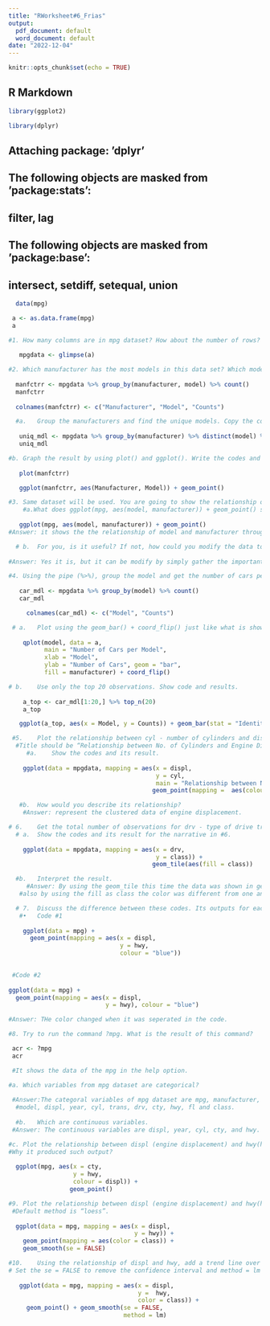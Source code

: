 ```yaml
---
title: "RWorksheet#6_Frias"
output:
  pdf_document: default
  word_document: default
date: "2022-12-04"
---
```


```r
knitr::opts_chunk$set(echo = TRUE)
```

## R Markdown

```r
library(ggplot2)
```

```r
library(dplyr) 
```

##
## Attaching package: ’dplyr’

## The following objects are masked from ’package:stats’: ##
##	filter, lag

## The following objects are masked from ’package:base’: ##
##	intersect, setdiff, setequal, union


```r
  data(mpg)

 a <- as.data.frame(mpg)
 a
```

```r
#1.	How many columns are in mpg dataset? How about the number of rows? Show the codes and its result.
   
   mpgdata <- glimpse(a)
```

```r
#2.	Which manufacturer has the most models in this data set? Which model has the most variations? Ans:
 
  manfctrr <- mpgdata %>% group_by(manufacturer, model) %>% count()
  manfctrr
  
  colnames(manfctrr) <- c("Manufacturer", "Model", "Counts")
```

```r
  #a.	Group the manufacturers and find the unique models. Copy the codes and result.
  
   uniq_mdl <- mpgdata %>% group_by(manufacturer) %>% distinct(model) %>% count()
   uniq_mdl
```

```r
#b.	Graph the result by using plot() and ggplot(). Write the codes and its result.
  
   plot(manfctrr)
```

```r
   ggplot(manfctrr, aes(Manufacturer, Model)) + geom_point()
```

```r
#3.	Same dataset will be used. You are going to show the relationship of the modeland the manufacturer.
    #a.What does ggplot(mpg, aes(model, manufacturer)) + geom_point() show?
   
   ggplot(mpg, aes(model, manufacturer)) + geom_point()
#Answer: it shows the the relationship of model and manufacturer through the plot that makes it simply and easy to understand.
```

```r
  # b.	For you, is it useful? If not, how could you modify the data to make it more informative?
   
#Answer: Yes it is, but it can be modify by simply gather the important one by using a line.
```

```r
#4.	Using the pipe (%>%), group the model and get the number of cars per model. Show codes and its result.
   
   car_mdl <- mpgdata %>% group_by(model) %>% count()
   car_mdl  
```

```r
     colnames(car_mdl) <- c("Model", "Counts")
```

```r
 # a.	Plot using the geom_bar() + coord_flip() just like what is shown below. Show codes and its result.
   
    qplot(model, data = a,
          main = "Number of Cars per Model",
          xlab = "Model",
          ylab = "Number of Cars", geom = "bar",
          fill = manufacturer) + coord_flip()
```

```r
# b.	Use only the top 20 observations. Show code and results.
    
    a_top <- car_mdl[1:20,] %>% top_n(20)
    a_top
```

```r
   ggplot(a_top, aes(x = Model, y = Counts)) + geom_bar(stat = "Identity") + coord_flip()
```

```r
 #5.	Plot the relationship between cyl - number of cylinders and displ - engine displace- ment using geom_point with aesthetic colour = engine displacement.
  #Title should be “Relationship between No. of Cylinders and Engine Displacement”.
     #a.	Show the codes and its result.
    
    ggplot(data = mpgdata, mapping = aes(x = displ,
                                         y = cyl,
                                         main = "Relationship between No. of Cylinderd and Engine Dysplacement")) +
                                        geom_point(mapping =  aes(colour = "engine displacement"))
```

```r
   #b.	How would you describe its relationship?
    #Answer: represent the clustered data of engine displacement.
```

```r
# 6.	Get the total number of observations for drv - type of drive train (f = front-wheel drive, r = rear wheel drive, 4 = 4wd) and class - type of class (Example: suv, 2seater, etc.). Plot using the geom_tile() where the number of observations for class be used as a fill for aesthetics.
  # a.	Show the codes and its result for the narrative in #6.
    
    ggplot(data = mpgdata, mapping = aes(x = drv,
                                         y = class)) +
                                        geom_tile(aes(fill = class))
```

```r
  #b.	Interpret the result.
     #Answer: By using the geom_tile this time the data was shown in geometric tilea
   #also by using the fill as class the color was different from one another and can be easily distinguished what its representation(
```

```r
  # 7.	Discuss the difference between these codes. Its outputs for each are shown below.
   #•	Code #1
    
    ggplot(data = mpg) +
      geom_point(mapping = aes(x = displ, 
                               y = hwy, 
                               colour = "blue"))
  
```

```r
 #Code #2
   
ggplot(data = mpg) +
  geom_point(mapping = aes(x = displ,
                           y = hwy), colour = "blue")

#Answer: THe color changed when it was seperated in the code. 
```

```r
#8.	Try to run the command ?mpg. What is the result of this command?

 acr <- ?mpg
 acr

 #It shows the data of the mpg in the help option.
```

```r
#a.	Which variables from mpg dataset are categorical?
 
 #Answer:The categoral variables of mpg dataset are mpg, manufacturer,
  #model, displ, year, cyl, trans, drv, cty, hwy, fl and class.
 
  #b.	Which are continuous variables.
 #Answer: The continuous variables are displ, year, cyl, cty, and hwy.
```

```r
#c.	Plot the relationship between displ (engine displacement) and hwy(highway miles per gallon). Mapped it with a continuous variable you have identified in #5-b. What is its result?
#Why it produced such output?
  
  ggplot(mpg, aes(x = cty,
                  y = hwy,
                  colour = displ)) +
                 geom_point()
```
  
```r
#9.	Plot the relationship between displ (engine displacement) and hwy(highway miles per gallon) using geom_point(). Add a trend line over the existing plot using geom_smooth() with se = FALSE.
 #Default method is “loess”.
  
  ggplot(data = mpg, mapping = aes(x = displ,
                                   y = hwy)) +
    geom_point(mapping = aes(color = class)) +
    geom_smooth(se = FALSE)
```

```r
#10.	Using the relationship of displ and hwy, add a trend line over existing plot.
# Set the se = FALSE to remove the confidence interval and method = lm to check for linear modeling.
  
   ggplot(data = mpg, mapping = aes(x = displ,
                                    y =  hwy,
                                    color = class)) +
     geom_point() + geom_smooth(se = FALSE,
                                method = lm)
```
